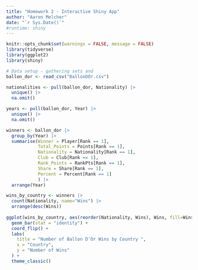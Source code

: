 ```yaml
---
title: "Homework 2 - Interactive Shiny App"
author: "Aaron Melcher"
date: "`r Sys.Date()`"
#runtime: shiny
---
```


```r
knitr::opts_chunk$set(warnings = FALSE, message = FALSE)
library(tidyverse)
library(ggplot2)
library(shiny)
```

```r
# Data setup - gathering sets and 
ballon_dor <- read_csv("BallonDOr.csv")

nationalities <- pull(ballon_dor, Nationality) |>
  unique() |>
  na.omit()

years <- pull(ballon_dor, Year) |>
  unique() |>
  na.omit()

winners <- ballon_dor |>
  group_by(Year) |>
  summarise(Winner = Player[Rank == 1],
            Total_Points = Points[Rank == 1],
            Nationality = Nationality[Rank == 1],
            Club = Club[Rank == 1],
            Rank_Points = RankPts[Rank == 1],
            Share = Share[Rank == 1],
            Percent = Percent[Rank == 1]
            ) |>
  arrange(Year)
```

```r
wins_by_country <- winners |>
  count(Nationality, name="Wins") |>
  arrange(desc(Wins))
  
ggplot(wins_by_country, aes(reorder(Nationality, Wins), Wins, fill=Wins)) +
  geom_bar(stat = "identity") +
  coord_flip() +
  labs(
    title = "Number of Ballon D'Or Wins by Country ",
    x = "Country",
    y = "Number of Wins"
  ) +
  theme_classic()
```